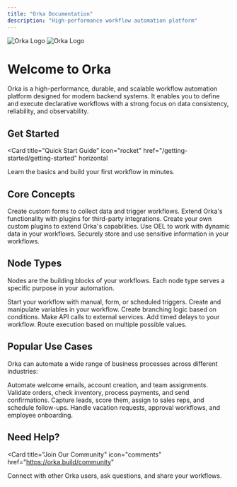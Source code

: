 ```yaml
---
title: "Orka Documentation"
description: "High-performance workflow automation platform"
---
```


<img className="block dark:hidden" src="/logo/light.svg" alt="Orka Logo" />
<img className="hidden dark:block" src="/logo/dark.svg" alt="Orka Logo" />

# Welcome to Orka

Orka is a high-performance, durable, and scalable workflow automation platform designed for modern backend systems. It enables you to define and execute declarative workflows with a strong focus on data consistency, reliability, and observability.

## Get Started

<Card
  title="Quick Start Guide"
  icon="rocket"
  href="/getting-started/getting-started"
  horizontal
>
  Learn the basics and build your first workflow in minutes.
</Card>

## Core Concepts

<Columns cols={2}>
  <Card
    title="Forms"
    icon="file-text"
    href="/core-concepts/FORMS"
  >
    Create custom forms to collect data and trigger workflows.
  </Card>
  <Card
    title="Plugins"
    icon="puzzle"
    href="/core-concepts/PLUGINS"
  >
    Extend Orka's functionality with plugins for third-party integrations.
  </Card>
  <Card
    title="Building Plugins"
    icon="puzzle"
    href="/core-concepts/BUILDING_PLUGINS"
  >
    Create your own custom plugins to extend Orka's capabilities.
  </Card>
  <Card
    title="Orka Expression Language"
    icon="code"
    href="/core-concepts/OEL"
  >
    Use OEL to work with dynamic data in your workflows.
  </Card>
  <Card
    title="Secrets Manager"
    icon="key"
    href="/core-concepts/SECRETS_MANAGER"
  >
    Securely store and use sensitive information in your workflows.
  </Card>
</Columns>

## Node Types

Nodes are the building blocks of your workflows. Each node type serves a specific purpose in your automation.

<Columns cols={3}>
  <Card
    title="Trigger Node"
    icon="play"
    href="/core-concepts/node-types/TRIGGER_NODE"
  >
    Start your workflow with manual, form, or scheduled triggers.
  </Card>
  <Card
    title="Set Variable Node"
    icon="variable"
    href="/core-concepts/node-types/SET_VARIABLE_NODE"
  >
    Create and manipulate variables in your workflow.
  </Card>
  <Card
    title="Condition Node"
    icon="code-branch"
    href="/core-concepts/node-types/CONDITION_NODE"
  >
    Create branching logic based on conditions.
  </Card>
  <Card
    title="HTTP Request Node"
    icon="globe"
    href="/core-concepts/node-types/HTTP_REQUEST_NODE"
  >
    Make API calls to external services.
  </Card>
  <Card
    title="Wait Node"
    icon="clock"
    href="/core-concepts/node-types/WAIT_NODE"
  >
    Add timed delays to your workflow.
  </Card>
  <Card
    title="Switch Node"
    icon="route"
    href="/core-concepts/node-types/SWITCH_NODE"
  >
    Route execution based on multiple possible values.
  </Card>
</Columns>

## Popular Use Cases

Orka can automate a wide range of business processes across different industries:

<Columns cols={2}>
  <Card
    title="Customer Onboarding"
    icon="user-plus"
  >
    Automate welcome emails, account creation, and team assignments.
  </Card>
  <Card
    title="Order Processing"
    icon="shopping-cart"
  >
    Validate orders, check inventory, process payments, and send confirmations.
  </Card>
  <Card
    title="Lead Management"
    icon="bullseye"
  >
    Capture leads, score them, assign to sales reps, and schedule follow-ups.
  </Card>
  <Card
    title="HR Processes"
    icon="users"
  >
    Handle vacation requests, approval workflows, and employee onboarding.
  </Card>
</Columns>

## Need Help?

<Card
  title="Join Our Community"
  icon="comments"
  href="https://orka.build/community"
>
  Connect with other Orka users, ask questions, and share your workflows.
</Card>

